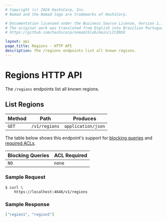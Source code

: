```yaml
---
# Copyright (c) 2024 HashiCorp, Inc.
# Nomad and the Nomad logo are trademarks of HashiCorp.

# Documentation licensed under the Business Source License, Version 1.1.
# The original work was translated from English into Brazilian Portuguese.
# https://github.com/hashicorp/nomad/blob/main/LICENSE

layout: api
page_title: Regions - HTTP API
description: The /regions endpoints list all known regions.
---
```


# Regions HTTP API

The `/regions` endpoints list all known regions.

## List Regions

| Method | Path          | Produces           |
| ------ | ------------- | ------------------ |
| `GET`  | `/v1/regions` | `application/json` |

The table below shows this endpoint's support for
[blocking queries](/nomad/api-docs#blocking-queries) and
[required ACLs](/nomad/api-docs#acls).

| Blocking Queries | ACL Required |
| ---------------- | ------------ |
| `NO`             | `none`       |

### Sample Request

```shell-session
$ curl \
    https://localhost:4646/v1/regions
```

### Sample Response

```json
["region1", "region2"]
```
